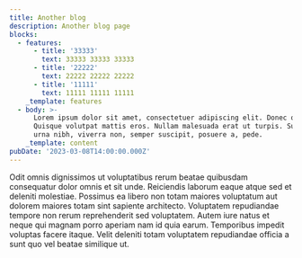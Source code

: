 ```yaml
---
title: Another blog
description: Another blog page
blocks:
  - features:
      - title: '33333'
        text: 33333 33333 33333
      - title: '22222'
        text: 22222 22222 22222
      - title: '11111'
        text: 11111 11111 11111
    _template: features
  - body: >-
      Lorem ipsum dolor sit amet, consectetuer adipiscing elit. Donec odio.
      Quisque volutpat mattis eros. Nullam malesuada erat ut turpis. Suspendisse
      urna nibh, viverra non, semper suscipit, posuere a, pede.
    _template: content
pubDate: '2023-03-08T14:00:00.000Z'
---
```


Odit omnis dignissimos ut voluptatibus rerum beatae quibusdam consequatur dolor omnis et sit unde. Reiciendis laborum eaque atque sed et deleniti molestiae. Possimus ea libero non totam maiores voluptatum aut dolorem maiores totam sint sapiente architecto. Voluptatem repudiandae tempore non rerum reprehenderit sed voluptatem. Autem iure natus et neque qui magnam porro aperiam nam id quia earum. Temporibus impedit voluptas facere itaque. Velit deleniti totam voluptatem repudiandae officia a sunt quo vel beatae similique ut.
